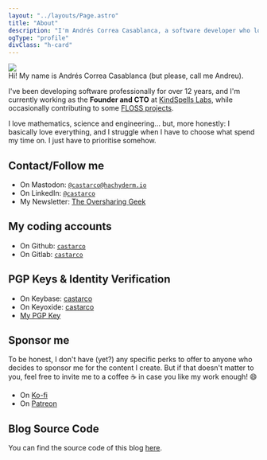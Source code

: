 ```yaml
---
layout: "../layouts/Page.astro"
title: "About"
description: "I'm Andrés Correa Casablanca, a software developer who loves to learn new stuff & share this passion with others."
ogType: "profile"
divClass: "h-card"
---
```


<img src="/images/ig_me_fire.webp" class="left-img u-photo" />

<div class="p-note">
Hi! My name is <span class="p-name">Andrés Correa Casablanca</span> (but please,
call me Andreu).

I've been developing software professionally for over 12 years, and
I'm currently working as the **<span class="p-job-title">Founder and CTO</span>**
at <a href="https://kindspells.dev" class="p-org">KindSpells Labs</a>, while occasionally
contributing to some [FLOSS projects](/projects).

I love mathematics, science and engineering... but, more honestly: I basically
love everything, and I struggle when I have to choose what spend my time on. I
just have to prioritise somehow.
</div>

## Contact/Follow me

- On Mastodon: <a rel="me" class="u-url" href="https://hachyderm.io/@castarco">`@castarco@hachyderm.io`</a>
- On LinkedIn: <a rel="me" class="u-url" href="https://linkedin.com/in/castarco">`@castarco`</a>
- My Newsletter: <a rel="me" class="u-url" href="https://oversharing.coderspirit.xyz">The Oversharing Geek</a>

## My coding accounts

- On Github: <a rel="me" class="u-url" href="https://github.com/castarco">`castarco`</a>
- On Gitlab: <a rel="me" class="u-url" href="https://gitlab.com/castarco">`castarco`</a>

## PGP Keys & Identity Verification
- On Keybase: <a rel="me" class="u-url" href="https://keybase.io/castarco">castarco</a>
- On Keyoxide: <a rel="me" class="u-url" href="https://keyoxide.org/hkp/2962953049EFAB09555343933B81946DCB3E0C65">castarco</a>
- <a href="/keys/pgp_pubkey.asc" rel="pgpkey authn me" class="u-key">My PGP Key</a>

## Sponsor me

To be honest, I don't have (yet?) any specific perks to offer to anyone who
decides to sponsor me for the content I create. But if that doesn't matter to
you, feel free to invite me to a coffee ☕ in case you like my work enough! 😄

- On <a rel="me" class="u-url" href="https://ko-fi.com/coderspirit">Ko-fi</a>
- On <a rel="me" class="u-url" href="https://www.patreon.com/coder_spirit">Patreon</a>

## Blog Source Code

You can find the source code of this blog [here](https://github.com/castarco/castarco.github.io/).
